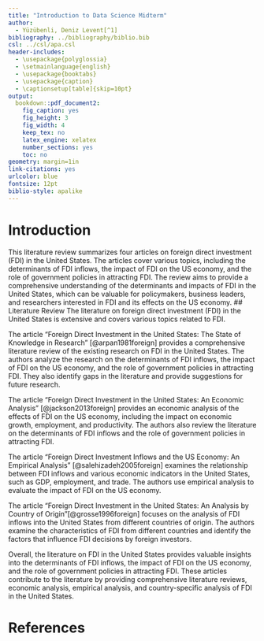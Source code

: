 ---
title: "Introduction to Data Science Midterm"
author: 
  - Yüzübenli, Deniz Levent[^1]
bibliography: ../bibliography/biblio.bib
csl: ../csl/apa.csl
header-includes:
  - \usepackage{polyglossia}
  - \setmainlanguage{english}
  - \usepackage{booktabs}
  - \usepackage{caption} 
  - \captionsetup[table]{skip=10pt}
output:
  bookdown::pdf_document2:
    fig_caption: yes
    fig_height: 3
    fig_width: 4
    keep_tex: no
    latex_engine: xelatex
    number_sections: yes
    toc: no
geometry: margin=1in
link-citations: yes
urlcolor: blue
fontsize: 12pt
biblio-style: apalike
---

<!-- ======================================================================= -->
<!-- ============================== FOOTNOTES ============================== -->
<!-- ======================================================================= -->
[^1]: 18080118, [ikt0208](https://github.com/denizyuzubenli/ikt0208.git)


# Introduction
This literature review summarizes four articles on foreign direct investment (FDI) in the United States. The articles cover various topics, including the determinants of FDI inflows, the impact of FDI on the US economy, and the role of government policies in attracting FDI. The review aims to provide a comprehensive understanding of the determinants and impacts of FDI in the United States, which can be valuable for policymakers, business leaders, and researchers interested in FDI and its effects on the US economy.
## Literature Review
The literature on foreign direct investment (FDI) in the United States is extensive and covers various topics related to FDI.

The article "Foreign Direct Investment in the United States: The State of Knowledge in Research" [@arpan1981foreign]  provides a comprehensive literature review of the existing research on FDI in the United States. The authors analyze the research on the determinants of FDI inflows, the impact of FDI on the US economy, and the role of government policies in attracting FDI. They also identify gaps in the literature and provide suggestions for future research.

The article "Foreign Direct Investment in the United States: An Economic Analysis" [@jackson2013foreign] provides an economic analysis of the effects of FDI on the US economy, including the impact on economic growth, employment, and productivity. The authors also review the literature on the determinants of FDI inflows and the role of government policies in attracting FDI.

The article "Foreign Direct Investment Inflows and the US Economy: An Empirical Analysis" [@salehizadeh2005foreign] examines the relationship between FDI inflows and various economic indicators in the United States, such as GDP, employment, and trade. The authors use empirical analysis to evaluate the impact of FDI on the US economy.

The article "Foreign Direct Investment in the United States: An Analysis by Country of Origin"[@grosse1996foreign] focuses on the analysis of FDI inflows into the United States from different countries of origin. The authors examine the characteristics of FDI from different countries and identify the factors that influence FDI decisions by foreign investors.

Overall, the literature on FDI in the United States provides valuable insights into the determinants of FDI inflows, the impact of FDI on the US economy, and the role of government policies in attracting FDI. These articles contribute to the literature by providing comprehensive literature reviews, economic analysis, empirical analysis, and country-specific analysis of FDI in the United States.


\newpage
# References {#references}
<div id="refs"></div>